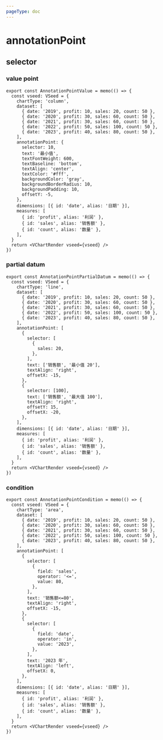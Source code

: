 ```yaml
---
pageType: doc
---
```



# annotationPoint

## selector

### value point

<AnnotationPointValue />

```tsx pure {5,12}
export const AnnotationPointValue = memo(() => {
  const vseed: VSeed = {
    chartType: 'column',
    dataset: [
      { date: '2019', profit: 10, sales: 20, count: 50 },
      { date: '2020', profit: 30, sales: 60, count: 50 },
      { date: '2021', profit: 30, sales: 60, count: 50 },
      { date: '2022', profit: 50, sales: 100, count: 50 },
      { date: '2023', profit: 40, sales: 80, count: 50 },
    ],
    annotationPoint: {
      selector: 10,
      text: '最小值',
      textFontWeight: 600,
      textBaseline: 'bottom',
      textAlign: 'center',
      textColor: '#fff',
      backgroundColor: 'gray',
      backgroundBorderRadius: 10,
      backgroundPadding: 10,
      offsetY: -5,
    },
    dimensions: [{ id: 'date', alias: '日期' }],
    measures: [
      { id: 'profit', alias: '利润' },
      { id: 'sales', alias: '销售额' },
      { id: 'count', alias: '数量' },
    ],
  }
  return <VChartRender vseed={vseed} />
})
```

### partial datum

<AnnotationPointPartialDatum />

```tsx pure {13-16,23}
export const AnnotationPointPartialDatum = memo(() => {
  const vseed: VSeed = {
    chartType: 'line',
    dataset: [
      { date: '2019', profit: 10, sales: 20, count: 50 },
      { date: '2020', profit: 30, sales: 60, count: 50 },
      { date: '2021', profit: 30, sales: 60, count: 50 },
      { date: '2022', profit: 50, sales: 100, count: 50 },
      { date: '2023', profit: 40, sales: 80, count: 50 },
    ],
    annotationPoint: [
      {
        selector: [
          {
            sales: 20,
          },
        ],
        text: ['销售额', '最小值 20'],
        textAlign: 'right',
        offsetX: -15,
      },
      {
        selector: [100],
        text: ['销售额', '最大值 100'],
        textAlign: 'right',
        offsetY: 15,
        offsetX: -20,
      },
    ],
    dimensions: [{ id: 'date', alias: '日期' }],
    measures: [
      { id: 'profit', alias: '利润' },
      { id: 'sales', alias: '销售额' },
      { id: 'count', alias: '数量' },
    ],
  }
  return <VChartRender vseed={vseed} />
})
```

### condition

<AnnotationPointCondition />

```tsx pure {14-18,26-30}
export const AnnotationPointCondition = memo(() => {
  const vseed: VSeed = {
    chartType: 'area',
    dataset: [
      { date: '2019', profit: 10, sales: 20, count: 50 },
      { date: '2020', profit: 30, sales: 60, count: 50 },
      { date: '2021', profit: 30, sales: 60, count: 50 },
      { date: '2022', profit: 50, sales: 100, count: 50 },
      { date: '2023', profit: 40, sales: 80, count: 50 },
    ],
    annotationPoint: [
      {
        selector: [
          {
            field: 'sales',
            operator: '<=',
            value: 80,
          },
        ],
        text: '销售额<=80',
        textAlign: 'right',
        offsetX: -15,
      },
      {
        selector: [
          {
            field: 'date',
            operator: 'in',
            value: '2023',
          },
        ],
        text: '2023 年',
        textAlign: 'left',
        offsetX: 0,
      },
    ],
    dimensions: [{ id: 'date', alias: '日期' }],
    measures: [
      { id: 'profit', alias: '利润' },
      { id: 'sales', alias: '销售额' },
      { id: 'count', alias: '数量' },
    ],
  }
  return <VChartRender vseed={vseed} />
})
```
